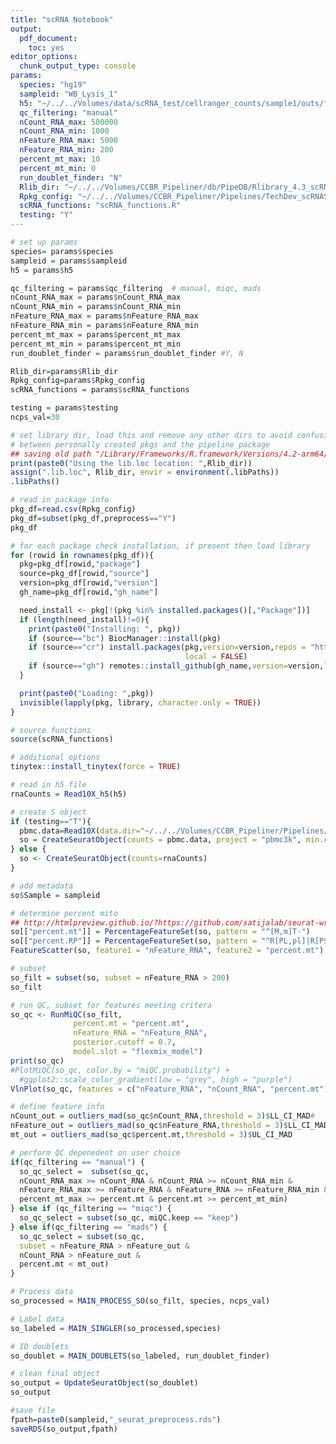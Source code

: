 ```yaml
---
title: "scRNA Notebook"
output: 
  pdf_document: 
    toc: yes
editor_options: 
  chunk_output_type: console
params:
  species: "hg19"
  sampleid: "WB_Lysis_1"
  h5: "~/../../Volumes/data/scRNA_test/cellranger_counts/sample1/outs/filtered_feature_bc_matrix.h5"
  qc_filtering: "manual"
  nCount_RNA_max: 500000
  nCount_RNA_min: 1000
  nFeature_RNA_max: 5000
  nFeature_RNA_min: 200
  percent_mt_max: 10
  percent_mt_min: 0
  run_doublet_finder: "N"
  Rlib_dir: "~/../../Volumes/CCBR_Pipeliner/db/PipeDB/Rlibrary_4.3_scRNA"
  Rpkg_config: "~/../../Volumes/CCBR_Pipeliner/Pipelines/TechDev_scRNASeq_Dev2023/conf/Rpack.config"
  scRNA_functions: "scRNA_functions.R"
  testing: "Y"
---
```


```r
# set up params
species= params$species
sampleid = params$sampleid
h5 = params$h5

qc_filtering = params$qc_filtering  # manual, miqc, mads
nCount_RNA_max = params$nCount_RNA_max
nCount_RNA_min = params$nCount_RNA_min
nFeature_RNA_max = params$nFeature_RNA_max
nFeature_RNA_min = params$nFeature_RNA_min
percent_mt_max = params$percent_mt_max
percent_mt_min = params$percent_mt_min
run_doublet_finder = params$run_doublet_finder #Y, N

Rlib_dir=params$Rlib_dir
Rpkg_config=params$Rpkg_config
scRNA_functions = params$scRNA_functions

testing = params$testing
ncps_val=30
```

```r
# set library dir, load this and remove any other dirs to avoid confusion
# between personally created pkgs and the pipeline package
## saving old path "/Library/Frameworks/R.framework/Versions/4.2-arm64/Resources/library"
print(paste0("Using the lib.loc location: ",Rlib_dir))
assign(".lib.loc", Rlib_dir, envir = environment(.libPaths))
.libPaths()

# read in package info
pkg_df=read.csv(Rpkg_config)
pkg_df=subset(pkg_df,preprocess=="Y")
pkg_df

# for each package check installation, if present then load library
for (rowid in rownames(pkg_df)){
  pkg=pkg_df[rowid,"package"]
  source=pkg_df[rowid,"source"]
  version=pkg_df[rowid,"version"]
  gh_name=pkg_df[rowid,"gh_name"]

  need_install <- pkg[!(pkg %in% installed.packages()[,"Package"])]
  if (length(need_install)!=0){
    print(paste0("Installing: ", pkg))
    if (source=="bc") BiocManager::install(pkg)
    if (source=="cr") install.packages(pkg,version=version,repos = "http://cran.us.r-project.org",
                                       local = FALSE)
    if (source=="gh") remotes::install_github(gh_name,version=version,local = FALSE)
  }

  print(paste0("Loading: ",pkg))
  invisible(lapply(pkg, library, character.only = TRUE))
}

# source functions
source(scRNA_functions)

# additional options
tinytex::install_tinytex(force = TRUE)
```

```r
# read in h5 file
rnaCounts = Read10X_h5(h5)

# create S object
if (testing=="T"){
  pbmc.data=Read10X(data.dir="~/../../Volumes/CCBR_Pipeliner/Pipelines/TechDev_scRNASeq_Dev2023/data_storage/10xFQ/filtered_gene_bc_matrices/hg19/")
  so = CreateSeuratObject(counts = pbmc.data, project = "pbmc3k", min.cells = 3, min.features = 200)
} else {
  so <- CreateSeuratObject(counts=rnaCounts)
}

# add metadata
so$Sample = sampleid

# determine percent mito
## http://htmlpreview.github.io/?https://github.com/satijalab/seurat-wrappers/blob/master/docs/miQC.html
so[["percent.mt"]] = PercentageFeatureSet(so, pattern = "^[M,m]T-")
so[["percent.RP"]] = PercentageFeatureSet(so, pattern = "^R[PL,pl]|R[PS,ps]")
FeatureScatter(so, feature1 = "nFeature_RNA", feature2 = "percent.mt")
```

```r
# subset
so_filt = subset(so, subset = nFeature_RNA > 200)
so_filt

# run QC, subset for features meeting critera
so_qc <- RunMiQC(so_filt, 
              percent.mt = "percent.mt",
              nFeature_RNA = "nFeature_RNA", 
              posterior.cutoff = 0.7,
              model.slot = "flexmix_model")
print(so_qc)
#PlotMiQC(so_qc, color.by = "miQC.probability") + 
  #ggplot2::scale_color_gradient(low = "grey", high = "purple")
VlnPlot(so_qc, features = c("nFeature_RNA", "nCount_RNA", "percent.mt"), ncol = 3)
```

```r
# define feature info
nCount_out = outliers_mad(so_qc$nCount_RNA,threshold = 3)$LL_CI_MAD#
nFeature_out = outliers_mad(so_qc$nFeature_RNA,threshold = 3)$LL_CI_MAD
mt_out = outliers_mad(so_qc$percent.mt,threshold = 3)$UL_CI_MAD

# perform QC depenedent on user choice
if(qc_filtering == "manual") {
  so_qc_select =  subset(so_qc,
  nCount_RNA_max >= nCount_RNA & nCount_RNA >= nCount_RNA_min & 
  nFeature_RNA_max >= nFeature_RNA & nFeature_RNA >= nFeature_RNA_min & 
  percent_mt_max >= percent.mt & percent.mt >= percent_mt_min)
} else if (qc_filtering == "miqc") {
  so_qc_select = subset(so_qc, miQC.keep == "keep")
} else if(qc_filtering == "mads") {
  so_qc_select = subset(so_qc, 
  subset = nFeature_RNA > nFeature_out & 
  nCount_RNA > nFeature_out & 
  percent.mt < mt_out)
}

# Process data
so_processed = MAIN_PROCESS_SO(so_filt, species, ncps_val)

# Label data
so_labeled = MAIN_SINGLER(so_processed,species)

# ID doublets
so_doublet = MAIN_DOUBLETS(so_labeled, run_doublet_finder)
```

```r
# clean final object
so_output = UpdateSeuratObject(so_doublet)
so_output

#save file
fpath=paste0(sampleid,"_seurat_preprocess.rds")
saveRDS(so_output,fpath)
```